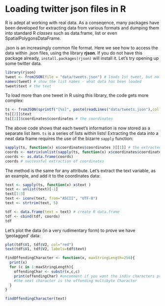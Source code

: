 # Loading twitter json files in R

R is adept at working with real data. As a conseqence, many packages
have been developed for extracting data from various formats and dumping
them into standard R *classes* such as data.frame, list or even
SpatialPolygonsDataFrame.

.json is an increasingly common file format. Here we see how to access
the data within .json files, using the library **rjson**. If you do not have
this package already, `install.packages(rjson)` will install it.
Let's try opening up some twitter data.

```r
library(rjson)
tweet <- fromJSON(file = "data/tweets.json") # loads 1st tweet, but no more
names(tweet) # show the list names - what data has been loaded
tweet$text # the text
```

To load more than one tweet in R using this library, the code gets more complex:

```r
ts <- fromJSON(sprintf("[%s]", paste(readLines("data/tweets.json"),collapse=",")))
ts[[2]]$text
ts[[1]]$coordinates$coordinates # the coordinates
```

The above code shows that each tweet's information is now stored as
a separate list item. `ts` is a series of lists within lists!
Extracting the data into a neat data frame requires the use of the bizarre
`sapply` function:

```r
sapply(ts, function(x) x$coordinates$coordinates )[[1]] # the extracted coords
coords <- matrix(unlist(sapply(ts, function(x) x$coordinates$coordinates )), ncol=2, byrow=T)
coords <- as.data.frame(coords)
coords # successful extraction of coordinates
```

The method is the same for any attribute.
Let's extract the text variable, as an example, and add it to the
coordinates data:

```r
text <- sapply(ts, function(x) x$text )
text <- unlist(text)[-1]
text[1:3]
text <- iconv(text, from="ASCII", "UTF-8")
text <- strtrim(text, 5)

tdf <- data.frame(text = text) # create R data.frame
tdf <- cbind(tdf, coords)
tdf
```

Let's plot the data (in a very rudimentary form) to prove we have 'geotagged'
data:

```r
plot(tdf$V1, tdf$V2, col="red")
text(tdf$V1, tdf$V2, labels=tdf$text)
```

```r
findOffendingCharacter <- function(x, maxStringLength=256){  
  print(x)
  for (c in 1:maxStringLength){
    offendingChar <- substr(x,c,c)
    print(offendingChar) #uncomment if you want the indiv characters printed
    #the next character is the offending multibyte Character
  }    
}

findOffendingCharacter(text)

```

